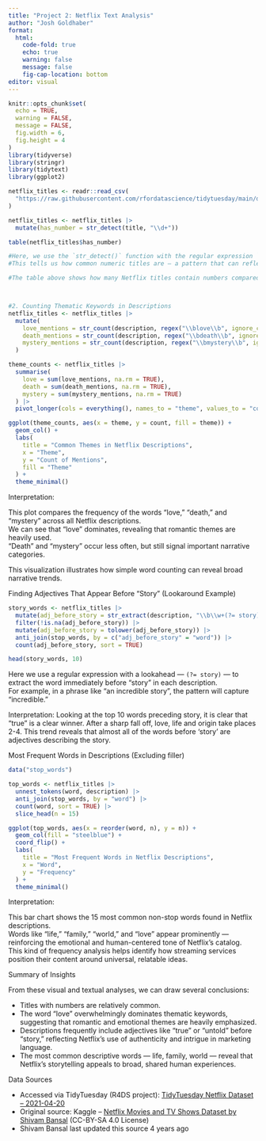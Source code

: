 ```yaml
---
title: "Project 2: Netflix Text Analysis"
author: "Josh Goldhaber"
format:
  html:
    code-fold: true
    echo: true
    warning: false
    message: false
    fig-cap-location: bottom
editor: visual
---
```


```r
knitr::opts_chunk$set(
  echo = TRUE,
  warning = FALSE,
  message = FALSE,
  fig.width = 6,
  fig.height = 4
)
library(tidyverse)
library(stringr)
library(tidytext)
library(ggplot2)
```

```r
netflix_titles <- readr::read_csv(
  "https://raw.githubusercontent.com/rfordatascience/tidytuesday/main/data/2021/2021-04-20/netflix_titles.csv"
)
```

```r
netflix_titles <- netflix_titles |>
  mutate(has_number = str_detect(title, "\\d+"))

table(netflix_titles$has_number)

#Here, we use the `str_detect()` function with the regular expression `\\d+` to check whether each title contains a **number** (like *13 Reasons Why* or *3%*).  
#This tells us how common numeric titles are — a pattern that can reflect marketing or thematic choices.

#The table above shows how many Netflix titles contain numbers compared to those that do not.')



#2. Counting Thematic Keywords in Descriptions
netflix_titles <- netflix_titles |>
  mutate(
    love_mentions = str_count(description, regex("\\blove\\b", ignore_case = TRUE)),
    death_mentions = str_count(description, regex("\\bdeath\\b", ignore_case = TRUE)),
    mystery_mentions = str_count(description, regex("\\bmystery\\b", ignore_case = TRUE))
  )

theme_counts <- netflix_titles |>
  summarise(
    love = sum(love_mentions, na.rm = TRUE),
    death = sum(death_mentions, na.rm = TRUE),
    mystery = sum(mystery_mentions, na.rm = TRUE)
  ) |>
  pivot_longer(cols = everything(), names_to = "theme", values_to = "count")

ggplot(theme_counts, aes(x = theme, y = count, fill = theme)) +
  geom_col() +
  labs(
    title = "Common Themes in Netflix Descriptions",
    x = "Theme",
    y = "Count of Mentions",
    fill = "Theme"
  ) +
  theme_minimal()
```

Interpretation:

This plot compares the frequency of the words “love,” “death,” and “mystery” across all Netflix descriptions.\
We can see that “love” dominates, revealing that romantic themes are heavily used.\
“Death” and “mystery” occur less often, but still signal important narrative categories.

This visualization illustrates how simple word counting can reveal broad narrative trends.

Finding Adjectives That Appear Before “Story” (Lookaround Example)

```r
story_words <- netflix_titles |>
  mutate(adj_before_story = str_extract(description, "\\b\\w+(?= story)")) |>
  filter(!is.na(adj_before_story)) |>
  mutate(adj_before_story = tolower(adj_before_story)) |>
  anti_join(stop_words, by = c("adj_before_story" = "word")) |>
  count(adj_before_story, sort = TRUE)

head(story_words, 10)

```

Here we use a regular expression with a lookahead — `(?= story)` — to extract the word immediately before “story” in each description.\
For example, in a phrase like “an incredible story”, the pattern will capture “incredible.”

Interpretation: Looking at the top 10 words preceding story, it is clear that "true" is a clear winner. After a sharp fall off, love, life and origin take places 2-4. This trend reveals that almost all of the words before 'story' are adjectives describing the story.

Most Frequent Words in Descriptions (Excluding filler)

```r
data("stop_words")

top_words <- netflix_titles |>
  unnest_tokens(word, description) |>
  anti_join(stop_words, by = "word") |>
  count(word, sort = TRUE) |>
  slice_head(n = 15)

ggplot(top_words, aes(x = reorder(word, n), y = n)) +
  geom_col(fill = "steelblue") +
  coord_flip() +
  labs(
    title = "Most Frequent Words in Netflix Descriptions",
    x = "Word",
    y = "Frequency"
  ) +
  theme_minimal()
```

Interpretation:

This bar chart shows the 15 most common non-stop words found in Netflix descriptions.\
Words like “life,” “family,” “world,” and “love” appear prominently — reinforcing the emotional and human-centered tone of Netflix’s catalog.\
This kind of frequency analysis helps identify how streaming services position their content around universal, relatable ideas.

Summary of Insights

From these visual and textual analyses, we can draw several conclusions:

-   Titles with numbers are relatively common.
-   The word “love” overwhelmingly dominates thematic keywords, suggesting that romantic and emotional themes are heavily emphasized.\
-   Descriptions frequently include adjectives like “true” or “untold" before “story,” reflecting Netflix’s use of authenticity and intrigue in marketing language.\
-   The most common descriptive words — life, family, world — reveal that Netflix’s storytelling appeals to broad, shared human experiences.

Data Sources

-   Accessed via TidyTuesday (R4DS project): [TidyTuesday Netflix Dataset – 2021-04-20](https://github.com/rfordatascience/tidytuesday/tree/main/data/2021/2021-04-20)\
-   Original source: Kaggle – [Netflix Movies and TV Shows Dataset by Shivam Bansal](https://www.kaggle.com/shivamb/netflix-shows) (CC-BY-SA 4.0 License)
-   Shivam Bansal last updated this source 4 years ago
